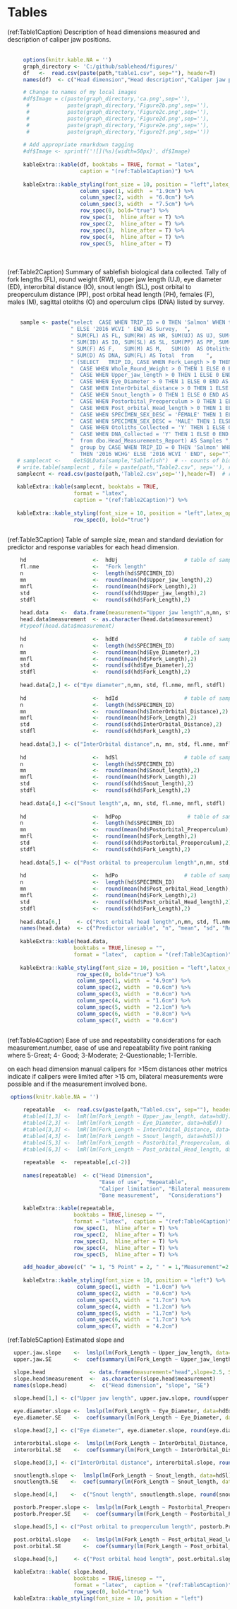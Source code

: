 # Tables

(ref:Table1Caption) Description of head dimensions measured and description of caliper jaw positions.
\ \
\ \

```r
     options(knitr.kable.NA = '')
     graph_directory <- 'C:/github/sablehead/figures/'
     df   <-  read.csv(paste(path,"table1.csv", sep=""), header=T)
     names(df)  <- c("Head dimension","Head description","Caliper jaw position")

     # Change to names of my local images
     #df$Image = c(paste(graph_directory,'ca.png',sep=''),
      #            paste(graph_directory,'Figure2b.png',sep=''),
      #            paste(graph_directory,'Figure2c.png',sep=''),
      #            paste(graph_directory,'Figure2d.png',sep=''),
      #            paste(graph_directory,'Figure2e.png',sep=''),
      #            paste(graph_directory,'Figure2f.png',sep=''))
     
     # Add appropriate rmarkdown tagging
     #df$Image <- sprintf('![](%s){width=50px}', df$Image)
     
     kableExtra::kable(df, booktabs = TRUE, format = "latex", 
                       caption = "(ref:Table1Caption)") %>%
     
     kableExtra::kable_styling(font_size = 10, position = "left",latex_options = "hold_position") %>%
                       column_spec(1, width  = "1.9cm") %>%
                       column_spec(2, width  = "6.0cm") %>%
                       column_spec(3, width  = "7.5cm") %>%
                       row_spec(0, bold="true") %>%
                       row_spec(1,  hline_after = T) %>%
                       row_spec(2,  hline_after = T) %>%
                       row_spec(3,  hline_after = T) %>%
                       row_spec(4,  hline_after = T) %>%  
                       row_spec(5,  hline_after = T)
```
\ \
\ \
(ref:Table2Caption) Summary of sablefish biological data collected. Tally of fork lengths (FL), round weight (RW), upper jaw length (UJ),  eye diameter (ED), interorbital distance (IO), snout length (SL), post orbital to preoperculum distance (PP), post orbital head length (PH), females (F), males (M), sagittal otoliths (O) and operculum clips (DNA) listed by survey.
\ \
\ \

```r

    sample <- paste("select  CASE WHEN TRIP_ID = 0 THEN 'Salmon' WHEN trip_id = 80378 THEN '2016 WCHG'  ",
                    " ELSE '2016 WCVI ' END AS Survey,  ",
                    " SUM(FL) AS FL, SUM(RW) AS WR, SUM(UJ) AS UJ, SUM(ED) AS ED, ",
                    " SUM(ID) AS IO, SUM(SL) AS SL, SUM(PP) AS PP, SUM(PH) AS PH, ",
                    " SUM(F) AS F,   SUM(M) AS M,   SUM(O)  AS Otoliths,  ",
                    " SUM(D) AS DNA, SUM(FL) AS Total  from    ",       
                    " (SELECT   TRIP_ID, CASE WHEN Fork_Length > 0 THEN 1 ELSE 0 END AS FL, ",
                    "  CASE WHEN Whole_Round_Weight > 0 THEN 1 ELSE 0 END AS WR, ",
                    "  CASE WHEN Upper_jaw_length > 0 THEN 1 ELSE 0 END AS UJ,   ",
                    "  CASE WHEN Eye_Diameter > 0 THEN 1 ELSE 0 END AS ED, ",
                    "  CASE WHEN InterOrbital_distance > 0 THEN 1 ELSE 0 END AS ID, ",
                    "  CASE WHEN Snout_length > 0 THEN 1 ELSE 0 END AS SL, ",
                    "  CASE WHEN Postorbital_Preoperculum > 0 THEN 1 ELSE 0 END AS PP, ",
                    "  CASE WHEN Post_orbital_Head_length > 0 THEN 1 ELSE 0 END AS PH, ",
                    "  CASE WHEN SPECIMEN_SEX_DESC = 'FEMALE' THEN 1 ELSE 0 END AS F, ",
                    "  CASE WHEN SPECIMEN_SEX_DESC = 'MALE' THEN 1 ELSE 0 END AS M, ",
                    "  CASE WHEN Otoliths_Collected = 'Y' THEN 1 ELSE 0 END AS O,  ",
                    "  CASE WHEN DNA_Collected = 'Y' THEN 1 ELSE 0 END AS D  ",
                    "  from dbo.Head_Measurements_Report) AS Samples ",
                    "  group by CASE WHEN TRIP_ID = 0 THEN 'Salmon' WHEN trip_id = 80378  ",
                    "  THEN '2016 WCHG' ELSE '2016 WCVI ' END", sep="")
   # samplecnt <-    GetSQLData(sample,"Sablefish")  # -- counts of biological samples
   # write.table(samplecnt , file = paste(path,"Table2.csv", sep=''), row.names=FALSE, na="", col.names=TRUE, sep=",")
   samplecnt <- read.csv(paste(path,'Table2.csv',sep=''),header=T)  # read from csv
   
   kableExtra::kable(samplecnt, booktabs = TRUE,
                     format = "latex",
                     caption = "(ref:Table2Caption)") %>%
   
   kableExtra::kable_styling(font_size = 10, position = "left",latex_options = "hold_position") %>%
                     row_spec(0, bold="true") 
   
```

(ref:Table3Caption) Table of sample size, mean and standard deviation for predictor and response variables for each head dimension.
\ \

```r

    hd                     <-  hdUj                     # table of sample size, mean and sd for variables
    fl.nme                 <-  "Fork length"
    n                      <-  length(hd$SPECIMEN_ID)                   
    mn                     <-  round(mean(hd$Upper_jaw_length),2)
    mnfl                   <-  round(mean(hd$Fork_Length),2)
    std                    <-  round(sd(hd$Upper_jaw_length),2)
    stdfl                  <-  round(sd(hd$Fork_Length),2)
    
    head.data    <-  data.frame(measurement="Upper jaw length",n,mn, std, fl.nme, mnfl, stdfl)
    head.data$measurement  <- as.character(head.data$measurement)
    #typeof(head.data$measurement)
    
    hd                     <-  hdEd                     # table of sample size, mean and sd for variables
    n                      <-  length(hd$SPECIMEN_ID)                   
    mn                     <-  round(mean(hd$Eye_Diameter),2)
    mnfl                   <-  round(mean(hd$Fork_Length),2)
    std                    <-  round(sd(hd$Eye_Diameter),2)
    stdfl                  <-  round(sd(hd$Fork_Length),2)
    
    head.data[2,] <- c("Eye diameter",n,mn, std, fl.nme, mnfl, stdfl)
    
    hd                     <-  hdId                     # table of sample size, mean and sd for variables
    n                      <-  length(hd$SPECIMEN_ID)                   
    mn                     <-  round(mean(hd$InterOrbital_Distance),2)
    mnfl                   <-  round(mean(hd$Fork_Length),2)
    std                    <-  round(sd(hd$InterOrbital_Distance),2)
    stdfl                  <-  round(sd(hd$Fork_Length),2)
  
    head.data[3,] <- c("InterOrbital distance",n, mn, std, fl.nme, mnfl, stdfl)
    
    hd                     <-  hdSl                     # table of sample size, mean and sd for variables
    n                      <-  length(hd$SPECIMEN_ID)                   
    mn                     <-  round(mean(hd$Snout_length),2)
    mnfl                   <-  round(mean(hd$Fork_Length),2)
    std                    <-  round(sd(hd$Snout_length),2)
    stdfl                  <-  round(sd(hd$Fork_Length),2)
  
    head.data[4,] <-c("Snout length",n, mn, std, fl.nme, mnfl, stdfl)
    
    hd                     <-  hdPop                     # table of sample size, mean and sd for variables
    n                      <-  length(hd$SPECIMEN_ID)                   
    mn                     <-  round(mean(hd$Postorbital_Preoperculum),2)
    mnfl                   <-  round(mean(hd$Fork_Length),2)
    std                    <-  round(sd(hd$Postorbital_Preoperculum),2)
    stdfl                  <-  round(sd(hd$Fork_Length),2)
  
    head.data[5,] <- c("Post orbital to preoperculum length",n,mn, std, fl.nme, mnfl, stdfl)
    
    hd                     <-  hdPo                     # table of sample size, mean and sd for variables
    n                      <-  length(hd$SPECIMEN_ID)                   
    mn                     <-  round(mean(hd$Post_orbital_Head_length),2)
    mnfl                   <-  round(mean(hd$Fork_Length),2)
    std                    <-  round(sd(hd$Post_orbital_Head_length),2)
    stdfl                  <-  round(sd(hd$Fork_Length),2)
  
    head.data[6,]     <- c("Post orbital head length",n,mn, std, fl.nme, mnfl, stdfl)
    names(head.data)  <- c("Predictor variable", "n", "mean", "sd", "Response variable", "mean", "sd")
    
    kableExtra::kable(head.data,
                     booktabs = TRUE,linesep = "",
                     format = "latex",  caption = "(ref:Table3Caption)") %>%
     
    kableExtra::kable_styling(font_size = 10, position = "left",latex_options = "hold_position") %>%
                      row_spec(0, bold="true") %>%
                      column_spec(1, width  = "4.9cm") %>%
                      column_spec(2, width  = "0.6cm") %>%
                      column_spec(3, width  = "0.6cm") %>%
                      column_spec(4, width  = "1.6cm") %>%
                      column_spec(5, width  = "2.1cm") %>%
                      column_spec(6, width  = "0.8cm") %>%
                      column_spec(7, width  = "0.6cm")
    

```
(ref:Table4Caption) Ease of use and repeatability considerations for each measurement.number, ease of use and  repeatability five point ranking where  5-Great; 4- Good; 3-Moderate; 2-Questionable; 1-Terrible. 

on each head dimension manual calipers for >15cm distances other metrics indicate if calipers were limited after >15 cm,  bilateral measurements were possible and if the measurement involved bone.

```r

 options(knitr.kable.NA = '')

     repeatable   <-  read.csv(paste(path,"Table4.csv", sep=""), header=T)
     #table4[1,3] <-  lmR(lm(Fork_Length ~ Upper_jaw_length, data=hdUj))   # r value if needed 
     #table4[2,3] <-  lmR(lm(Fork_Length ~ Eye_Diameter, data=hdEd))
     #table4[3,3] <-  lmR(lm(Fork_Length ~ InterOrbital_Distance, data=hdId))
     #table4[4,3] <-  lmR(lm(Fork_Length ~ Snout_length, data=hdSl))
     #table4[5,3] <-  lmR(lm(Fork_Length ~ Postorbital_Preoperculum, data=hdPop))
     #table4[6,3] <-  lmR(lm(Fork_Length ~ Post_orbital_Head_length, data=hdPo))
     
     repeatable  <-  repeatable[,c(-2)] 
     
     names(repeatable)  <- c("Head Dimension",    
                             "Ease of use", "Repeatable", 
                             "Caliper limitation", "Bilateral measurement", 
                             "Bone measurement",   "Considerations")
     
     kableExtra::kable(repeatable,
                     booktabs = TRUE,linesep = "",
                     format = "latex",  caption = "(ref:Table4Caption)") %>%
                     row_spec(1,  hline_after = T) %>%
                     row_spec(2,  hline_after = T) %>%
                     row_spec(3,  hline_after = T) %>%
                     row_spec(4,  hline_after = T) %>%
                     row_spec(5,  hline_after = T) %>%

     add_header_above(c(" "= 1, "5 Point" = 2, " " = 1,"Measurement"=2, " " = 1), bold=T) %>%   
             
     kableExtra::kable_styling(font_size = 10, position = "left") %>%
                      column_spec(1, width  = "1.0cm") %>%
                      column_spec(2, width  = "0.6cm") %>%
                      column_spec(3, width  = "1.7cm") %>%
                      column_spec(4, width  = "1.2cm") %>%
                      column_spec(5, width  = "1.7cm") %>%
                      column_spec(6, width  = "1.7cm") %>%
                      column_spec(7, width  = "4.2cm")        

```

(ref:Table5Caption) Estimated slope and 

```r

  upper.jaw.slope    <-  lmslp(lm(Fork_Length ~ Upper_jaw_length, data=hdUj))
  upper.jaw.SE       <-  coef(summary(lm(Fork_Length ~ Upper_jaw_length, data=hdUj)))[,"Std. Error"][2]

  slope.head              <- data.frame(measurement="head",slope=2.5, SE=6.6)
  slope.head$measurement  <-  as.character(slope.head$measurement)
  names(slope.head)       <-  c("Head dimension", "slope", "SE")
  
  slope.head[1,] <- c("Upper jaw length", upper.jaw.slope, round(upper.jaw.SE,3))

  eye.diameter.slope <-  lmslp(lm(Fork_Length ~ Eye_Diameter, data=hdEd))
  eye.diameter.SE    <-  coef(summary(lm(Fork_Length ~ Eye_Diameter, data=hdEd)))[, "Std. Error"][2]

  slope.head[2,] <- c("Eye diameter", eye.diameter.slope, round(eye.diameter.SE,3))

  interorbital.slope <-  lmslp(lm(Fork_Length ~ InterOrbital_Distance, data=hdId))
  interorbital.SE    <-  coef(summary(lm(Fork_Length ~ InterOrbital_Distance, data=hdId)))[, "Std. Error"][2]

  slope.head[3,] <- c("InterOrbital distance", interorbital.slope, round(interorbital.SE,3))

  snoutlength.slope <-  lmslp(lm(Fork_Length ~ Snout_length, data=hdSl))
  snoutlength.SE    <-  coef(summary(lm(Fork_Length ~ Snout_length, data=hdSl)))[, "Std. Error"][2]

  slope.head[4,]    <-  c("Snout length", snoutlength.slope, round(snoutlength.SE,3))

  postorb.Preoper.slope <-  lmslp(lm(Fork_Length ~ Postorbital_Preoperculum, data=hdPop))
  postorb.Preoper.SE    <-  coef(summary(lm(Fork_Length ~ Postorbital_Preoperculum, data=hdPop)))[, "Std. Error"][2]

  slope.head[5,] <- c("Post orbital to preoperculum length", postorb.Preoper.slope, round(postorb.Preoper.SE,3))

  post.orbital.slope    <-  lmslp(lm(Fork_Length ~ Post_orbital_Head_length, data=hdPo))
  post.orbital.SE       <-  coef(summary(lm(Fork_Length ~ Post_orbital_Head_length, data=hdPo)))[, "Std. Error"][2]

  slope.head[6,]     <- c("Post orbital head length", post.orbital.slope, round(post.orbital.SE,3))
  
  kableExtra::kable( slope.head,
                     booktabs = TRUE,linesep = "",
                     format = "latex",  caption = "(ref:Table5Caption)") %>%
                     row_spec(0, bold="true") %>%
  kableExtra::kable_styling(font_size = 10, position = "left")
  
  

```
\clearpage

